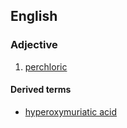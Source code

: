 ==English==

===Adjective===
{{en-adj|-}}

# {{lb|en|obsolete|chemistry}} [[perchloric]]

====Derived terms====
* [[hyperoxymuriatic acid]]